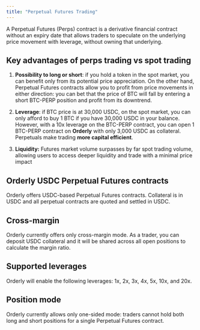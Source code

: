```yaml
---
title: "Perpetual Futures Trading"
---
```


A Perpetual Futures (Perps) contract is a derivative financial contract without an expiry date that allows traders to speculate on the underlying price movement with leverage, without owning that underlying. 

## Key advantages of perps trading vs spot trading

1. **Possibility to long or short**: if you hold a token in the spot market, you can benefit only from its potential price appreciation. On the other hand, Perpetual Futures contracts allow you to profit from price movements in either direction: you can bet that the price of BTC will fall by entering a short BTC-PERP position and profit from its downtrend.

2. **Leverage**: if BTC price is at 30,000 USDC, on the spot market, you can only afford to buy 1 BTC if you have 30,000 USDC in your balance. However, with a 10x leverage on the BTC-PERP contract, you can open 1 BTC-PERP contract on **Orderly** with only 3,000 USDC as collateral. Perpetuals make trading **more capital efficient**.

3. **Liquidity:** Futures market volume surpasses by far spot trading volume, allowing users to access deeper liquidity and trade with a minimal price impact

## Orderly USDC Perpetual Futures contracts

Orderly offers USDC-based Perpetual Futures contracts. Collateral is in USDC and all perpetual contracts are quoted and settled in USDC.

## Cross-margin

Orderly currently offers only cross-margin mode. As a trader, you can deposit USDC collateral and it will be shared across all open positions to calculate the margin ratio.

## Supported leverages

Orderly will enable the following leverages: 1x, 2x, 3x, 4x, 5x, 10x, and 20x.

## Position mode

Orderly currently allows only one-sided mode: traders cannot hold both long and short positions for a single Perpetual Futures contract.


